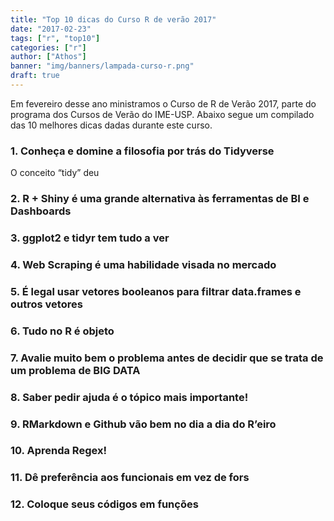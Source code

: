 ```yaml
---
title: "Top 10 dicas do Curso R de verão 2017"
date: "2017-02-23"
tags: ["r", "top10"]
categories: ["r"]
author: ["Athos"]
banner: "img/banners/lampada-curso-r.png"
draft: true
---
```


Em fevereiro desse ano ministramos o Curso de R de Verão 2017, parte do programa dos Cursos de Verão do IME-USP.
Abaixo segue um compilado das 10 melhores dicas dadas durante este curso.

### 1. Conheça e domine a filosofia por trás do Tidyverse

O conceito "tidy" deu 

### 2. R + Shiny é uma grande alternativa às ferramentas de BI e Dashboards



### 3. ggplot2 e tidyr tem tudo a ver



### 4. Web Scraping é uma habilidade visada no mercado



### 5. É legal usar vetores booleanos para filtrar data.frames e outros vetores



### 6. Tudo no R é objeto



### 7. Avalie muito bem o problema antes de decidir que se trata de um problema de BIG DATA



### 8. Saber pedir ajuda é o tópico mais importante!



### 9. RMarkdown e Github vão bem no dia a dia do R'eiro



### 10. Aprenda Regex!



### 11. Dê preferência aos funcionais em vez de fors
### 12. Coloque seus códigos em funções

